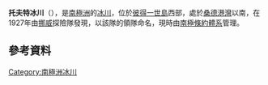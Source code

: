 '''托夫特冰川'''（{{lang-nn|Toftebreen}}），是[[南極洲|南極洲]]的[[冰川|冰川]]，位於[[彼得一世島|彼得一世島]]西部，處於[[桑德港灣|桑德港灣]]以南，在1927年由[[挪威|挪威]]探險隊發現，以該隊的領隊命名，現時由[[南極條約體系|南極條約體系]]管理。

==參考資料==
{{usgs-gazetteer}}

{{coord|68|48|S|90|42|W|display=title}}

{{Antarctica-geo-stub}}
[[Category:南極洲冰川|Category:南極洲冰川]]